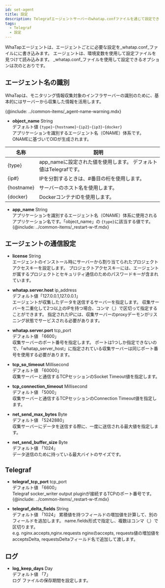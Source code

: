 ```yaml
---
id: set-agent
title: 設定
description: Telegrafエージェントサーバーのwhatap.confファイルを通じて設定できるオプションについて案内します。
tags:
  - Telegraf
  - 設定
---
```


WhaTapエージェントは、エージェントごとに必要な設定を_whatap.conf_ファイルにに書き込みます。 エージェントは、環境変数を使用して設定ファイルを見つけて読み込みます。 _whatap.conf_ファイルを使用して設定できるオプションは次のとおりです。

## エージェント名の識別

WhaTapは、モニタリング情報収集対象のインフラサーバーの識別のために、基本的にはサーバーから収集した情報を活用します。 

{@include: ../common-items/_agent-name-warning.mdx}

-   **object_name** <span class='type'>String</span><br/>
    デフォルト値 `{type}`-`{hostname}`-`{ip2}`-`{ip3}`-`{docker}`<br/>アプリケーションを識別するエージェント名（ONAME）体系です。 ONAMEに基づいてOIDが生成されます。

| 名称         | 説明                                        |
| ---------- | ----------------------------------------- |
| {type}     | app_nameに設定された値を使用します。 デフォルト値はTelegrafです。 |
| {ip#}      | IPを分割するときは、#番目の桁を使用します。                   |
| {hostname} | サーバーのホスト名を使用します。                          |
| {docker}   | DockerコンテナIDを使用します。                       |

-   **app_name** <span class='type'>String</span><br/>
        アプリケーションを識別するエージェント名（ONAME）体系に使用されるアプリケーション名です。「object_name」の `{type}`に該当する値です。
    {@include: ../common-items/_restart-w-tf.mdx}

## エージェントの通信設定

-   **license** <span class='type'>String</span><br/>
      エージェントのインストール時にサーバーから割り当てられたプロジェクトアクセスキーを設定します。 プロジェクトアクセスキーには、エージェントが属するプロジェクトとセキュリティ通信のためのパスワードキーが含まれています。

-   **whatap.server.host** <span class='type'>ip_address</span><br/>
    デフォルト値「127.0.0.1,127.0.0.1」<br/>エージェントが収集したデータを送信するサーバーを指定します。 収集サーバーを二重化して2つ以上のIPを持つ場合、コンマ（,）で区切って指定することができます。 指定されたIPには、収集サーバーのproxyデーモンがリスニング状態でサービスされる必要があります。

-   **whatap.server.port** <span class='type'>tcp_port</span><br/>
    デフォルト値 「6600」<br/>収集サーバーのポート番号を指定します。 ポートは1つしか指定できないので、「whatap_server_host」に指定されている収集サーバーは同じポート番号を使用する必要があります。

-   **tcp_so_timeout** <span class='type'>Millisecond</span><br/>
    デフォルト値 「60000」<br/>収集サーバーと通信するTCPセッションのSocket Timeout値を指定します。

-   **tcp_connection_timeout** <span class='type'>Millisecond</span><br/>
    デフォルト値 「5000」<br/>収集サーバーと通信するTCPセッションのConnection Timeout値を指定します。

-   **net_send_max_bytes** <span class='type'>Byte</span><br/>
    デフォルト値 「5242880」<br/>収集サーバーにデータを送信する際に、一度に送信される最大値を指定します。

-   **net_send_buffer_size** <span class='type'>Byte</span><br/>
    デフォルト値 「1024」<br/>データ送信のために持っている最大バイトのサイズです。 

## Telegraf

-   **telegraf_tcp_port** <span class='type'>tcp_port</span><br/>
    デフォルト値 「6600」<br/>Telegraf socker_writer output pluginが接続するTCPのポート番号です。
    {@include: ../common-items/_restart-w-tf.mdx}

-   **telegraf_delta_fields** <span class='type'>String</span><br/>
    デフォルト値 「1024」
        累積値を持つフィールドの増加値を計算して、別のフィールドを追加します。 name.fields形式で指定し、複数はコンマ（,）で区切ります。\
        e.g. nginx.accepts,nginx.requests nginxのaccepts, requests値の増加値をacceptsDelta, requestsDeltaフィールド名で追加して渡します。

## ログ

-   **log_keep_days** <span class='type'>Day</span><br/>
    デフォルト値 「7」<br/>ログ ファイルの保存期間を設定します。
